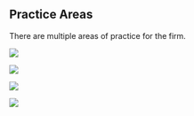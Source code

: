 
## Practice Areas

<PageDescription>

There are multiple areas of practice for the firm.

</PageDescription>

<Row>
<Column colLg={3} colMd={3} noGutterMdLeft>
<ArticleCard
    color="dark"
    title="Family Law"
    subTitle="Navigating delicate family situations"
    href="/practice-areas/family-law"
    >

![](resources/images/family-law.jpg)

</ArticleCard>

</Column>
<Column colLg={3} colMd={3} noGutterMdLeft>
<ArticleCard
    color="dark"
    title="Guardianship"
    subTitle="Some info about guardianship"
    href="/practice-areas/guardianship"
    >

![](resources/images/guardianship.jpg)

</ArticleCard>
</Column>
<Column colLg={3} colMd={3} noGutterMdLeft>
<ArticleCard
    color="dark"
    title="Wills, Trusts and Estates"
    subTitle="Some info about Trusts and Estates"
    href="/practice-areas/wills-trusts-and-Estates"
    >

![](/resources/images/wills-and-estates.jpg)

</ArticleCard>
</Column>
<Column colLg={3} colMd={3} noGutterMdLeft>
<ArticleCard
    color="dark"
    title="Probate"
    subTitle="Some info about Probate"
    href="/practice-areas/probate"
    >

![](/resources/images/probate.jpg)

</ArticleCard>
</Column>
</Row>
